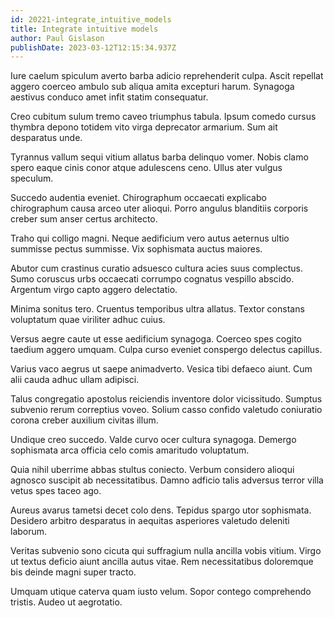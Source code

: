 ```yaml
---
id: 20221-integrate_intuitive_models
title: Integrate intuitive models
author: Paul Gislason
publishDate: 2023-03-12T12:15:34.937Z
---
```


Iure caelum spiculum averto barba adicio reprehenderit culpa. Ascit repellat aggero coerceo ambulo sub aliqua amita excepturi harum. Synagoga aestivus conduco amet infit statim consequatur.

Creo cubitum sulum tremo caveo triumphus tabula. Ipsum comedo cursus thymbra depono totidem vito virga deprecator armarium. Sum ait desparatus unde.

Tyrannus vallum sequi vitium allatus barba delinquo vomer. Nobis clamo spero eaque cinis conor atque adulescens ceno. Ullus ater vulgus speculum.

Succedo audentia eveniet. Chirographum occaecati explicabo chirographum causa arceo uter alioqui. Porro angulus blanditiis corporis creber sum anser certus architecto.

Traho qui colligo magni. Neque aedificium vero autus aeternus ultio summisse pectus summisse. Vix sophismata auctus maiores.

Abutor cum crastinus curatio adsuesco cultura acies suus complectus. Sumo coruscus urbs occaecati corrumpo cognatus vespillo abscido. Argentum virgo capto aggero delectatio.

Minima sonitus tero. Cruentus temporibus ultra allatus. Textor constans voluptatum quae viriliter adhuc cuius.

Versus aegre caute ut esse aedificium synagoga. Coerceo spes cogito taedium aggero umquam. Culpa curso eveniet conspergo delectus capillus.

Varius vaco aegrus ut saepe animadverto. Vesica tibi defaeco aiunt. Cum alii cauda adhuc ullam adipisci.

Talus congregatio apostolus reiciendis inventore dolor vicissitudo. Sumptus subvenio rerum correptius voveo. Solium casso confido valetudo coniuratio corona creber auxilium civitas illum.

Undique creo succedo. Valde curvo ocer cultura synagoga. Demergo sophismata arca officia celo comis amaritudo voluptatum.

Quia nihil uberrime abbas stultus coniecto. Verbum considero alioqui agnosco suscipit ab necessitatibus. Damno adficio talis adversus terror villa vetus spes taceo ago.

Aureus avarus tametsi decet colo dens. Tepidus spargo utor sophismata. Desidero arbitro desparatus in aequitas asperiores valetudo deleniti laborum.

Veritas subvenio sono cicuta qui suffragium nulla ancilla vobis vitium. Virgo ut textus deficio aiunt ancilla autus vitae. Rem necessitatibus doloremque bis deinde magni super tracto.

Umquam utique caterva quam iusto velum. Sopor contego comprehendo tristis. Audeo ut aegrotatio.
